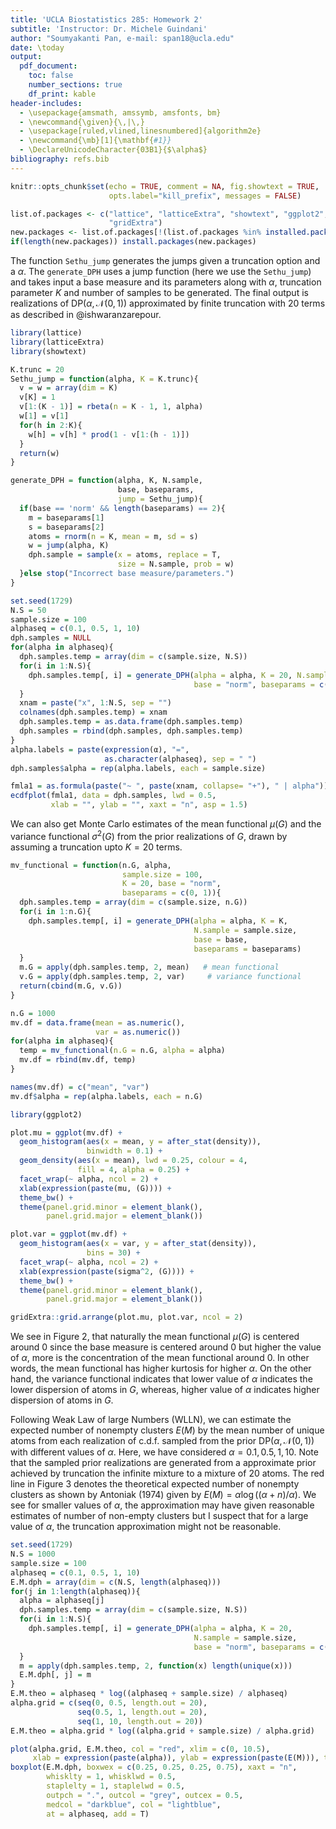 ```yaml
---
title: 'UCLA Biostatistics 285: Homework 2'
subtitle: 'Instructor: Dr. Michele Guindani'
author: "Soumyakanti Pan, e-mail: span18@ucla.edu"
date: \today
output: 
  pdf_document:
    toc: false
    number_sections: true
    df_print: kable
header-includes:
  - \usepackage{amsmath, amssymb, amsfonts, bm}
  - \newcommand{\given}{\,|\,}
  - \usepackage[ruled,vlined,linesnumbered]{algorithm2e}
  - \newcommand{\mb}[1]{\mathbf{#1}}
  - \DeclareUnicodeCharacter{03B1}{$\alpha$}
bibliography: refs.bib
---
```


```r
knitr::opts_chunk$set(echo = TRUE, comment = NA, fig.showtext = TRUE,
                      opts.label="kill_prefix", messages = FALSE)
```

```r
list.of.packages <- c("lattice", "latticeExtra", "showtext", "ggplot2",
                      "gridExtra")
new.packages <- list.of.packages[!(list.of.packages %in% installed.packages()[,"Package"])]
if(length(new.packages)) install.packages(new.packages)
```

\section{Problem 1}

\subsection{Part 1}

The function `Sethu_jump` generates the jumps given a truncation option and a $\alpha$. The `generate_DPH` uses a jump function (here we use the `Sethu_jump`) and takes input a base measure and its parameters along with $\alpha$, truncation parameter $K$ and number of samples to be generated. The final output is realizations of $\text{DP}(\alpha, \mathcal{N}(0, 1))$ approximated by finite truncation with 20 terms as described in @ishwaranzarepour.

```r
library(lattice)
library(latticeExtra)
library(showtext)
```

```r
K.trunc = 20
Sethu_jump = function(alpha, K = K.trunc){
  v = w = array(dim = K)
  v[K] = 1
  v[1:(K - 1)] = rbeta(n = K - 1, 1, alpha)
  w[1] = v[1]
  for(h in 2:K){
    w[h] = v[h] * prod(1 - v[1:(h - 1)])
  }
  return(w)
}

generate_DPH = function(alpha, K, N.sample, 
                        base, baseparams, 
                        jump = Sethu_jump){
  if(base == 'norm' && length(baseparams) == 2){
    m = baseparams[1]
    s = baseparams[2]
    atoms = rnorm(n = K, mean = m, sd = s)
    w = jump(alpha, K)
    dph.sample = sample(x = atoms, replace = T, 
                        size = N.sample, prob = w)
  }else stop("Incorrect base measure/parameters.")
}
```

```r
set.seed(1729)
N.S = 50
sample.size = 100
alphaseq = c(0.1, 0.5, 1, 10)
dph.samples = NULL
for(alpha in alphaseq){
  dph.samples.temp = array(dim = c(sample.size, N.S))
  for(i in 1:N.S){
    dph.samples.temp[, i] = generate_DPH(alpha = alpha, K = 20, N.sample = sample.size,
                                         base = "norm", baseparams = c(0, 1))
  }
  xnam = paste("x", 1:N.S, sep = "")
  colnames(dph.samples.temp) = xnam
  dph.samples.temp = as.data.frame(dph.samples.temp)
  dph.samples = rbind(dph.samples, dph.samples.temp)
}
alpha.labels = paste(expression(α), "=",
                     as.character(alphaseq), sep = " ")
dph.samples$alpha = rep(alpha.labels, each = sample.size)

fmla1 = as.formula(paste("~ ", paste(xnam, collapse= "+"), " | alpha"))
ecdfplot(fmla1, data = dph.samples, lwd = 0.5,
         xlab = "", ylab = "", xaxt = "n", asp = 1.5)
```

We can also get Monte Carlo estimates of the mean functional $\mu(G)$ and the variance functional $\sigma^2(G)$ from the prior realizations of $G$, drawn by assuming a truncation upto $K = 20$ terms. 

```r
mv_functional = function(n.G, alpha, 
                         sample.size = 100,
                         K = 20, base = "norm",
                         baseparams = c(0, 1)){
  dph.samples.temp = array(dim = c(sample.size, n.G))
  for(i in 1:n.G){
    dph.samples.temp[, i] = generate_DPH(alpha = alpha, K = K, 
                                         N.sample = sample.size,
                                         base = base, 
                                         baseparams = baseparams)
  }
  m.G = apply(dph.samples.temp, 2, mean)   # mean functional
  v.G = apply(dph.samples.temp, 2, var)     # variance functional
  return(cbind(m.G, v.G))
}
```
```r
n.G = 1000
mv.df = data.frame(mean = as.numeric(),
                   var = as.numeric())
for(alpha in alphaseq){
  temp = mv_functional(n.G = n.G, alpha = alpha)
  mv.df = rbind(mv.df, temp)
}

names(mv.df) = c("mean", "var")
mv.df$alpha = rep(alpha.labels, each = n.G)
```
```r
library(ggplot2)

plot.mu = ggplot(mv.df) +
  geom_histogram(aes(x = mean, y = after_stat(density)), 
                 binwidth = 0.1) +
  geom_density(aes(x = mean), lwd = 0.25, colour = 4,
               fill = 4, alpha = 0.25) +
  facet_wrap(~ alpha, ncol = 2) +
  xlab(expression(paste(mu, (G)))) +
  theme_bw() +
  theme(panel.grid.minor = element_blank(),
        panel.grid.major = element_blank())

plot.var = ggplot(mv.df) +
  geom_histogram(aes(x = var, y = after_stat(density)), 
                 bins = 30) +
  facet_wrap(~ alpha, ncol = 2) +
  xlab(expression(paste(sigma^2, (G)))) +
  theme_bw() +
  theme(panel.grid.minor = element_blank(),
        panel.grid.major = element_blank())

gridExtra::grid.arrange(plot.mu, plot.var, ncol = 2)
```
We see in Figure 2, that naturally the mean functional $\mu(G)$ is centered around 0 since the base measure is centered around 0 but higher the value of $\alpha$, more is the concentration of the mean functional around 0. In other words, the mean functional has higher kurtosis for higher $\alpha$. On the other hand, the variance functional indicates that lower value of $\alpha$ indicates the lower dispersion of atoms in $G$, whereas, higher value of $\alpha$ indicates higher dispersion of atoms in $G$.

\subsection{Part 2}

Following Weak Law of large Numbers (WLLN), we can estimate the expected number of nonempty clusters $E(M)$ by the mean number of unique atoms from each realization of c.d.f. sampled from the prior $\text{DP}(\alpha, \mathcal{N}(0, 1))$ with different values of $\alpha$. Here, we have considered $\alpha = 0.1, 0.5, 1, 10$. Note that the sampled prior realizations are generated from a approximate prior achieved by truncation the infinite mixture to a mixture of 20 atoms. The red line in Figure 3 denotes the theoretical expected number of nonempty clusters as shown by Antoniak (1974) given by $E(M) = \alpha \log ((\alpha + n) / \alpha)$. We see for smaller values of $\alpha$, the approximation may have given reasonable estimates of number of non-empty clusters but I suspect that for a large value of $\alpha$, the truncation approximation might not be reasonable.

```r
set.seed(1729)
N.S = 1000
sample.size = 100
alphaseq = c(0.1, 0.5, 1, 10)
E.M.dph = array(dim = c(N.S, length(alphaseq)))
for(j in 1:length(alphaseq)){
  alpha = alphaseq[j]
  dph.samples.temp = array(dim = c(sample.size, N.S))
  for(i in 1:N.S){
    dph.samples.temp[, i] = generate_DPH(alpha = alpha, K = 20, 
                                         N.sample = sample.size,
                                         base = "norm", baseparams = c(0, 1))
  }
  m = apply(dph.samples.temp, 2, function(x) length(unique(x)))
  E.M.dph[, j] = m
}
E.M.theo = alphaseq * log((alphaseq + sample.size) / alphaseq)
alpha.grid = c(seq(0, 0.5, length.out = 20),
               seq(0.5, 1, length.out = 20),
               seq(1, 10, length.out = 20))
E.M.theo = alpha.grid * log((alpha.grid + sample.size) / alpha.grid)
```

```r
plot(alpha.grid, E.M.theo, col = "red", xlim = c(0, 10.5),
     xlab = expression(paste(alpha)), ylab = expression(paste(E(M))), type = "l")
boxplot(E.M.dph, boxwex = c(0.25, 0.25, 0.25, 0.75), xaxt = "n", 
        whisklty = 1, whisklwd = 0.5, 
        staplelty = 1, staplelwd = 0.5,
        outpch = ".", outcol = "grey", outcex = 0.5, 
        medcol = "darkblue", col = "lightblue",
        at = alphaseq, add = T)
```






\section*{References}

<div id="refs"></div>